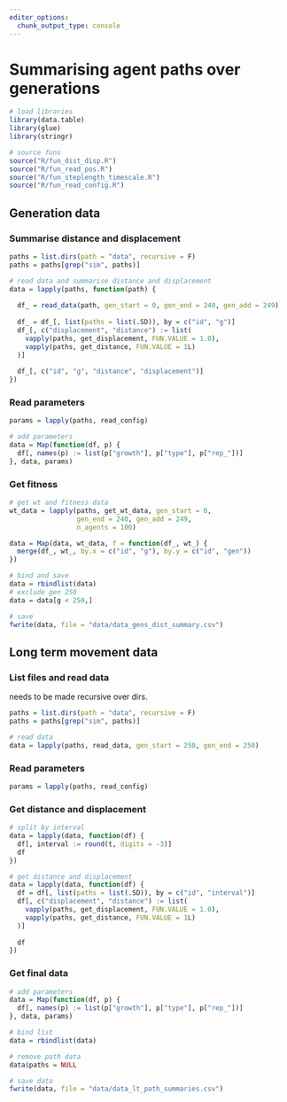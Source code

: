 ```yaml
---
editor_options: 
  chunk_output_type: console
---
```


# Summarising agent paths over generations

```r
# load libraries
library(data.table)
library(glue)
library(stringr)

# source funs
source("R/fun_dist_disp.R")
source("R/fun_read_pos.R")
source("R/fun_steplength_timescale.R")
source("R/fun_read_config.R")
```

## Generation data

### Summarise distance and displacement

```r
paths = list.dirs(path = "data", recursive = F)
paths = paths[grep("sim", paths)]

# read data and summarise distance and displacement
data = lapply(paths, function(path) {
  
  df_ = read_data(path, gen_start = 0, gen_end = 240, gen_add = 249)
  
  df_ = df_[, list(paths = list(.SD)), by = c("id", "g")]
  df_[, c("displacement", "distance") := list(
    vapply(paths, get_displacement, FUN.VALUE = 1.0),
    vapply(paths, get_distance, FUN.VALUE = 1L)
  )]
  
  df_[, c("id", "g", "distance", "displacement")]
})
```

### Read parameters

```r
params = lapply(paths, read_config)

# add parameters
data = Map(function(df, p) {
  df[, names(p) := list(p["growth"], p["type"], p["rep_"])]
}, data, params)
```

### Get fitness

```r
# get wt and fitness data
wt_data = lapply(paths, get_wt_data, gen_start = 0, 
                 gen_end = 240, gen_add = 249,
                 n_agents = 100)

data = Map(data, wt_data, f = function(df_, wt_) {
  merge(df_, wt_, by.x = c("id", "g"), by.y = c("id", "gen"))
})

# bind and save
data = rbindlist(data)
# exclude gen 250
data = data[g < 250,]

# save
fwrite(data, file = "data/data_gens_dist_summary.csv")
```

## Long term movement data 

### List files and read data

needs to be made recursive over dirs.

```r
paths = list.dirs(path = "data", recursive = F)
paths = paths[grep("sim", paths)]

# read data
data = lapply(paths, read_data, gen_start = 250, gen_end = 250)
```

### Read parameters

```r
params = lapply(paths, read_config)
```

### Get distance and displacement

```r
# split by interval
data = lapply(data, function(df) {
  df[, interval := round(t, digits = -3)]
  df
})

# get distance and displacement
data = lapply(data, function(df) {
  df = df[, list(paths = list(.SD)), by = c("id", "interval")]
  df[, c("displacement", "distance") := list(
    vapply(paths, get_displacement, FUN.VALUE = 1.0),
    vapply(paths, get_distance, FUN.VALUE = 1L)
  )]
  
  df
})
```

### Get final data

```r
# add parameters
data = Map(function(df, p) {
  df[, names(p) := list(p["growth"], p["type"], p["rep_"])]
}, data, params)

# bind list
data = rbindlist(data)

# remove path data
data$paths = NULL

# save data
fwrite(data, file = "data/data_lt_path_summaries.csv")
```